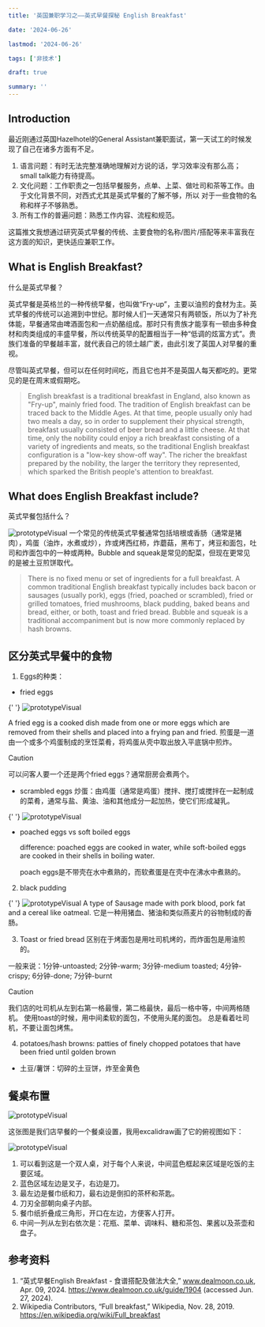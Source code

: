 ```yaml
---
title: '英国兼职学习之——英式早餐探秘 English Breakfast'

date: '2024-06-26'

lastmod: '2024-06-26'

tags: ['非技术']

draft: true

summary: ''
---
```


## Introduction

最近刚通过英国Hazelhotel的General Assistant兼职面试，第一天试工的时候发现了自己在诸多方面有不足。

1. 语言问题：有时无法完整准确地理解对方说的话，学习效率没有那么高；small talk能力有待提高。
2. 文化问题：工作职责之一包括早餐服务，点单、上菜、做吐司和茶等工作。由于文化背景不同，对西式尤其是英式早餐的了解不够，所以
   对于一些食物的名称和样子不够熟悉。
3. 所有工作的普遍问题：熟悉工作内容、流程和规范。

这篇推文我想通过研究英式早餐的传统、主要食物的名称/图片/搭配等来丰富我在这方面的知识，更快适应兼职工作。

## What is English Breakfast?

什么是英式早餐？

英式早餐是英格兰的一种传统早餐，也叫做“Fry-up”，主要以油煎的食材为主。英式早餐的传统可以追溯到中世纪。那时候人们一天通常只有两顿饭，所以为了补充体能，早餐通常由啤酒面包和一点奶酪组成。那时只有贵族才能享有一顿由多种食材和肉类组成的丰盛早餐，所以传统英早的配置相当于一种“低调的炫富方式”。贵族们准备的早餐越丰富，就代表自己的领土越广袤，由此引发了英国人对早餐的重视。

尽管叫英式早餐，但可以在任何时间吃，而且它也并不是英国人每天都吃的。更常见的是在周末或假期吃。

> English breakfast is a traditional breakfast in England, also known as "Fry-up", mainly fried food. The tradition of English breakfast can be traced back to the Middle Ages. At that time, people usually only had two meals a day, so in order to supplement their physical strength, breakfast usually consisted of beer bread and a little cheese. At that time, only the nobility could enjoy a rich breakfast consisting of a variety of ingredients and meats, so the traditional English breakfast configuration is a "low-key show-off way". The richer the breakfast prepared by the nobility, the larger the territory they represented, which sparked the British people's attention to breakfast.

## What does English Breakfast include?

英式早餐包括什么？

<Image
  alt="prototypeVisual"
  src="/static/images/blog-06-2024/english-breakfast1.png"
  width={600}
  height={400}
/>
一个常见的传统英式早餐通常包括培根或香肠（通常是猪肉），鸡蛋（油炸，水煮或炒），炸或烤西红柿，炸蘑菇，黑布丁，烤豆和面包，吐司和炸面包中的一种或两种。Bubble
and squeak是常见的配菜，但现在更常见的是被土豆煎饼取代。

> There is no fixed menu or set of ingredients for a full breakfast. A common traditional English breakfast typically includes back bacon or sausages (usually pork), eggs (fried, poached or scrambled), fried or grilled tomatoes, fried mushrooms, black pudding, baked beans and bread, either, or both, toast and fried bread. Bubble and squeak is a traditional accompaniment but is now more commonly replaced by hash browns.

## 区分英式早餐中的食物

1. Eggs的种类：

- fried eggs

{' '}
<Image
  alt="prototypeVisual"
  src="/static/images/blog-06-2024/fried-egg.png"
  width={200}
  height={200}
/>

A fried egg is a cooked dish made from one or more eggs which are removed from their shells and placed into a frying pan and fried.
煎蛋是一道由一个或多个鸡蛋制成的烹饪菜肴，将鸡蛋从壳中取出放入平底锅中煎炸。

> [!Caution]
> 可以问客人要一个还是两个fried eggs？通常厨房会煮两个。

- scrambled eggs
  炒蛋：由鸡蛋（通常是鸡蛋）搅拌、搅打或搅拌在一起制成的菜肴，通常与盐、黄油、油和其他成分一起加热，使它们形成凝乳。

{' '}
<Image
  alt="prototypeVisual"
  src="/static/images/blog-06-2024/scrambled-egg.png"
  width={200}
  height={200}
/>

- poached eggs vs soft boiled eggs

  difference: poached eggs are cooked in water, while soft-boiled eggs are cooked in their shells in boiling water.

  poach eggs是不带壳在水中煮熟的，而软煮蛋是在壳中在沸水中煮熟的。

2. black pudding

{' '}
<Image
  alt="prototypeVisual"
  src="/static/images/blog-06-2024/black-pudding.png"
  width={200}
  height={200}
/>
A type of Sausage made with pork blood, pork fat and a cereal like oatmeal.
它是一种用猪血、猪油和类似燕麦片的谷物制成的香肠。

3. Toast or fried bread
   区别在于烤面包是用吐司机烤的，而炸面包是用油煎的。

一般来说：1分钟-untoasted; 2分钟-warm; 3分钟-medium toasted; 4分钟-crispy; 6分钟-done; 7分钟-burnt

> [!Caution]
> 我们店的吐司机从左到右第一格最慢，第二格最快，最后一格中等，中间两格随机。
> 使用toast的时候，用中间柔软的面包，不使用头尾的面包。
> 总是看着吐司机，不要让面包烤焦。

4. potatoes/hash browns: patties of finely chopped potatoes that have been fried until golden brown

- 土豆/薯饼：切碎的土豆饼，炸至金黄色

## 餐桌布置

<Image alt="prototypeVisual" src="/static/images/blog-06-2024/table.png" width={400} height={200} />

这张图是我们店早餐的一个餐桌设置，我用excalidraw画了它的俯视图如下：

<Image
  alt="prototypeVisual"
  src="/static/images/blog-06-2024/table-setting.png"
  width={600}
  height={400}
/>

1. 可以看到这是一个双人桌，对于每个人来说，中间蓝色框起来区域是吃饭的主要区域。
2. 蓝色区域左边是叉子，右边是刀。
3. 最左边是餐巾纸和刀，最右边是倒扣的茶杯和茶匙。
4. 刀刃全部朝向桌子内部。
5. 餐巾纸折叠成三角形，开口在左边，方便客人打开。
6. 中间一列从左到右依次是：花瓶、菜单、调味料、糖和茶包、果酱以及茶壶和盘子。

## 参考资料

1. “英式早餐English Breakfast - 食谱搭配及做法大全,” www.dealmoon.co.uk, Apr. 09, 2024. https://www.dealmoon.co.uk/guide/1904 (accessed Jun. 27, 2024).
2. Wikipedia Contributors, “Full breakfast,” Wikipedia, Nov. 28, 2019. https://en.wikipedia.org/wiki/Full_breakfast
